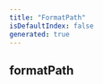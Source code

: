 ```yaml
---
title: "FormatPath"
isDefaultIndex: false
generated: true
---
```



<!-- This file was generated from the CommandKit source. Do not modify. Instead, re-run the "docgen" script -->


## formatPath

<GenerationInfo sourceFile="packages/commandkit/src/cli/generators.ts" sourceLine="11" packageName="commandkit" />



